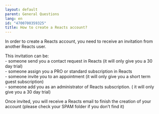 ```yaml
---
layout: default
parent: General Questions
lang: en
id: "4700700359325"
title: How to create a Reacts account?
---
```

In order to create a Reacts account, you need to receive an invitation from another Reacts user.

This invitation can be:  
\- someone send you a contact request in Reacts (it will only give you a 30 day trial)  
\- someone assign you a PRO or standard subscription in Reacts  
\- someone invite you to an appointment (it will only give you a short term guest subscription)  
\- someone add you as an administrator of Reacts subscription. ( it will only give you a 30 day trial)

Once invited, you will receive a Reacts email to finish the creation of your account (please check your SPAM folder if you don't find it)


